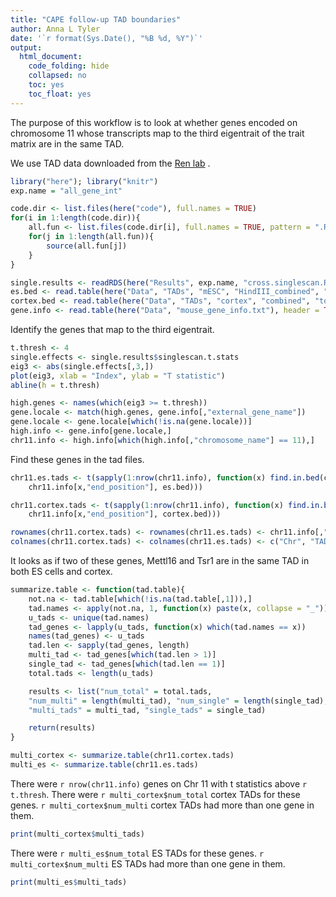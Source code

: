 ```yaml
---
title: "CAPE follow-up TAD boundaries"
author: Anna L Tyler
date: '`r format(Sys.Date(), "%B %d, %Y")`'
output: 
  html_document:
    code_folding: hide
    collapsed: no
    toc: yes
    toc_float: yes
---
```



The purpose of this workflow is to look at whether genes encoded on 
chromosome 11 whose transcripts map to the third eigentrait of the 
trait matrix are in the same TAD.

We use TAD data downloaded from the [Ren lab](http://chromosome.sdsc.edu/mouse/hi-c/download.html)
.

```r
library("here"); library("knitr")
exp.name = "all_gene_int"
```

```r
code.dir <- list.files(here("code"), full.names = TRUE)
for(i in 1:length(code.dir)){
    all.fun <- list.files(code.dir[i], full.names = TRUE, pattern = ".R")
    for(j in 1:length(all.fun)){
        source(all.fun[j])    
    }
}
```


```r
single.results <- readRDS(here("Results", exp.name, "cross.singlescan.RData"))
es.bed <- read.table(here("Data", "TADs", "mESC", "HindIII_combined", "total.HindIII.combined.domain"), sep = "\t", header = FALSE, stringsAsFactors = FALSE)
cortex.bed <- read.table(here("Data", "TADs", "cortex", "combined", "total.combined.domain"), sep = "\t", header = FALSE, stringsAsFactors = FALSE)
gene.info <- read.table(here("Data", "mouse_gene_info.txt"), header = TRUE, stringsAsFactors = FALSE, sep = "\t")
```

Identify the genes that map to the third eigentrait.

```r
t.thresh <- 4
single.effects <- single.results$singlescan.t.stats
eig3 <- abs(single.effects[,3,])
plot(eig3, xlab = "Index", ylab = "T statistic")
abline(h = t.thresh)

high.genes <- names(which(eig3 >= t.thresh))
gene.locale <- match(high.genes, gene.info[,"external_gene_name"])
gene.locale <- gene.locale[which(!is.na(gene.locale))]
high.info <- gene.info[gene.locale,]
chr11.info <- high.info[which(high.info[,"chromosome_name"] == 11),]
```

Find these genes in the tad files.

```r
chr11.es.tads <- t(sapply(1:nrow(chr11.info), function(x) find.in.bed(chr11.info[x,"chromosome_name"], chr11.info[x,"start_position"],
    chr11.info[x,"end_position"], es.bed)))

chr11.cortex.tads <- t(sapply(1:nrow(chr11.info), function(x) find.in.bed(chr11.info[x,"chromosome_name"], chr11.info[x,"start_position"],
    chr11.info[x,"end_position"], cortex.bed)))

rownames(chr11.cortex.tads) <- rownames(chr11.es.tads) <- chr11.info[,"external_gene_name"]
colnames(chr11.cortex.tads) <- colnames(chr11.es.tads) <- c("Chr", "TAD_start", "TAD_end")
```

It looks as if two of these genes, Mettl16 and Tsr1 are in the same TAD
in both ES cells and cortex.

```r
summarize.table <- function(tad.table){
    not.na <- tad.table[which(!is.na(tad.table[,1])),]
    tad.names <- apply(not.na, 1, function(x) paste(x, collapse = "_"))
    u_tads <- unique(tad.names)
    tad_genes <- lapply(u_tads, function(x) which(tad.names == x))
    names(tad_genes) <- u_tads
    tad.len <- sapply(tad_genes, length)
    multi_tad <- tad_genes[which(tad.len > 1)]
    single_tad <- tad_genes[which(tad.len == 1)]
    total.tads <- length(u_tads)

    results <- list("num_total" = total.tads,
    "num_multi" = length(multi_tad), "num_single" = length(single_tad),
    "multi_tads" = multi_tad, "single_tads" = single_tad)

    return(results)
}

multi_cortex <- summarize.table(chr11.cortex.tads)
multi_es <- summarize.table(chr11.es.tads)
```

There were `r nrow(chr11.info)` genes on Chr 11 with t statistics
above `r t.thresh`.
There were `r multi_cortex$num_total` cortex TADs for these genes.
`r multi_cortex$num_multi` cortex TADs had more than one gene in them.


```r
print(multi_cortex$multi_tads)
```

There were `r multi_es$num_total` ES TADs for these genes.
`r multi_cortex$num_multi` ES TADs had more than one gene in them.

```r
print(multi_es$multi_tads)
```
